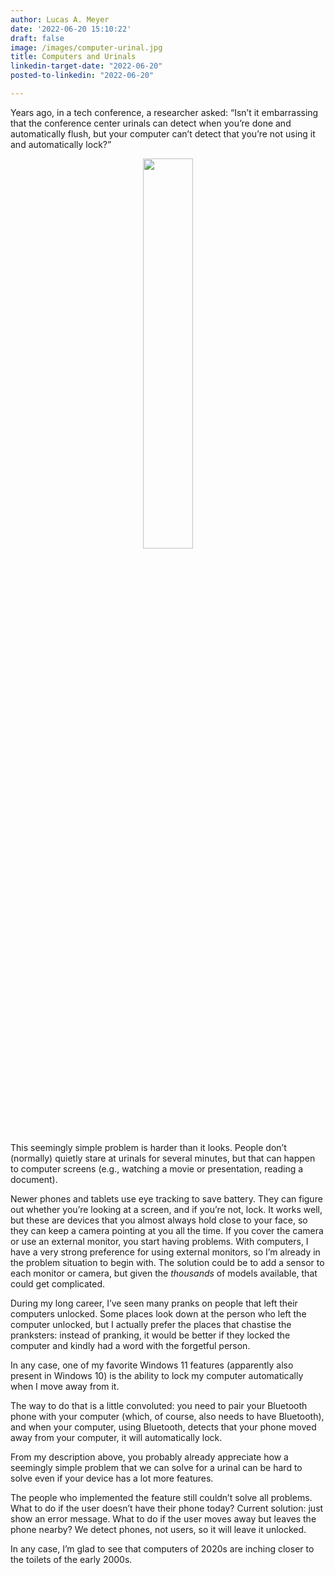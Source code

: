 ```yaml
---
author: Lucas A. Meyer
date: '2022-06-20 15:10:22'
draft: false
image: /images/computer-urinal.jpg
title: Computers and Urinals
linkedin-target-date: "2022-06-20"
posted-to-linkedin: "2022-06-20"

---
```


Years ago, in a tech conference, a researcher asked: "Isn't it embarrassing that the conference center urinals can detect when you're done and automatically flush, but your computer can't detect that you're not using it and automatically lock?"

<center>![](/images/computer-urinal.jpg){width=40%}</center>

This seemingly simple problem is harder than it looks. People don't (normally) quietly stare at urinals for several minutes, but that can happen to computer screens (e.g., watching a movie or presentation, reading a document). 

Newer phones and tablets use eye tracking to save battery. They can figure out whether you're looking at a screen, and if you're not, lock. It works well, but these are devices that you almost always hold close to your face, so they can keep a camera pointing at you all the time. If you cover the camera or use an external monitor, you start having problems. With computers, I have a very strong preference for using external monitors, so I'm already in the problem situation to begin with. The solution could be to add a sensor to each monitor or camera, but given the _thousands_ of models available, that could get complicated.

During my long career, I've seen many pranks on people that left their computers unlocked. Some places look down at the person who left the computer unlocked, but I actually prefer the places that chastise the pranksters: instead of pranking, it would be better if they locked the computer and kindly had a word with the forgetful person.

In any case, one of my favorite Windows 11 features (apparently also present in Windows 10) is the ability to lock my computer automatically when I move away from it.

The way to do that is a little convoluted: you need to pair your Bluetooth phone with your computer (which, of course, also needs to have Bluetooth), and when your computer, using Bluetooth, detects that your phone moved away from your computer, it will automatically lock.

From my description above, you probably already appreciate how a seemingly simple problem that we can solve for a urinal can be hard to solve even if your device has a lot more features. 

The people who implemented the feature still couldn't solve all problems. What to do if the user doesn't have their phone today? Current solution: just show an error message. What to do if the user moves away but leaves the phone nearby? We detect phones, not users, so it will leave it unlocked.

In any case, I'm glad to see that computers of 2020s are inching closer to the toilets of the early 2000s.
